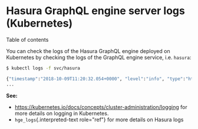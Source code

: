 
Hasura GraphQL engine server logs (Kubernetes)
==============================================

Table of contents

You can check the logs of the Hasura GraphQL engine deployed on
Kubernetes by checking the logs of the GraphQL engine service, i.e.
`hasura`:

```bash
$ kubectl logs -f svc/hasura

{"timestamp":"2018-10-09T11:20:32.054+0000", "level":"info", "type":"http-log", "detail":{"status":200, "query_hash":"01640c6dd131826cff44308111ed40d7fbd1cbed", "http_version":"HTTP/1.1", "query_execution_time":3.0177627e-2, "request_id":null, "url":"/v1/graphql", "user":{"x-hasura-role":"admin"}, "ip":"127.0.0.1", "response_size":209329, "method":"POST", "detail":null}}
...
```

**See:**

-   <https://kubernetes.io/docs/concepts/cluster-administration/logging>
    for more details on logging in Kubernetes.
-   `hge_logs`{.interpreted-text role="ref"} for more details on Hasura
    logs
